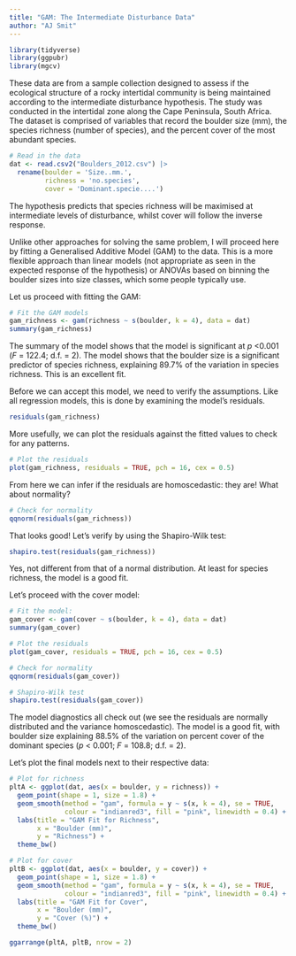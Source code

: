 ```yaml
---
title: "GAM: The Intermediate Disturbance Data"
author: "AJ Smit"
---
```


```r
library(tidyverse)
library(ggpubr)
library(mgcv)
```

These data are from a sample collection designed to assess if the ecological structure of a rocky intertidal community is being maintained according to the intermediate disturbance hypothesis. The study was conducted in the intertidal zone along the Cape Peninsula, South Africa. The dataset is comprised of variables that record the boulder size (mm), the species richness (number of species), and the percent cover of the most abundant species. 

```r
# Read in the data
dat <- read.csv2("Boulders_2012.csv") |> 
  rename(boulder = 'Size..mm.',
         richness = 'no.species',
         cover = 'Dominant.specie....')
```

The hypothesis predicts that species richness will be maximised at intermediate levels of disturbance, whilst cover will follow the inverse response. 

Unlike other approaches for solving the same problem, I will proceed here by fitting a Generalised Additive Model (GAM) to the data. This is a more flexible approach than linear models (not appropriate as seen in the expected response of the hypothesis) or ANOVAs based on binning the boulder sizes into size classes, which some people typically use.

Let us proceed with fitting the GAM:

```r
# Fit the GAM models
gam_richness <- gam(richness ~ s(boulder, k = 4), data = dat)
summary(gam_richness)
```

The summary of the model shows that the model is significant at *p* <0.001 (*F* = 122.4; d.f. = 2). The model shows that the boulder size is a significant predictor of species richness, explaining 89.7% of the variation in species richness. This is an excellent fit.

Before we can accept this model, we need to verify the assumptions. Like all regression models, this is done by examining the model's residuals.

```r
residuals(gam_richness)
```

More usefully, we can plot the residuals against the fitted values to check for any patterns. 

```r
# Plot the residuals
plot(gam_richness, residuals = TRUE, pch = 16, cex = 0.5)
```

From here we can infer if the residuals are homoscedastic: they are! What about normality?

```r
# Check for normality
qqnorm(residuals(gam_richness))
```

That looks good! Let's verify by using the Shapiro-Wilk test:

```r
shapiro.test(residuals(gam_richness))
```

Yes, not different from that of a normal distribution. At least for species richness, the model is a good fit.

Let's proceed with the cover model:

```r
# Fit the model:
gam_cover <- gam(cover ~ s(boulder, k = 4), data = dat)
summary(gam_cover)

# Plot the residuals
plot(gam_cover, residuals = TRUE, pch = 16, cex = 0.5)

# Check for normality
qqnorm(residuals(gam_cover))

# Shapiro-Wilk test
shapiro.test(residuals(gam_cover))
```

The model diagnostics all check out (we see the residuals are normally distributed and the variance homoscedastic). The model is a good fit, with boulder size explaining 88.5% of the variation on percent cover of the dominant species (*p* < 0.001; *F* = 108.8; d.f. = 2).

Let's plot the final models next to their respective data:

```r
# Plot for richness
pltA <- ggplot(dat, aes(x = boulder, y = richness)) +
  geom_point(shape = 1, size = 1.8) +
  geom_smooth(method = "gam", formula = y ~ s(x, k = 4), se = TRUE,
              colour = "indianred3", fill = "pink", linewidth = 0.4) +  
  labs(title = "GAM Fit for Richness",
       x = "Boulder (mm)",
       y = "Richness") +
  theme_bw()

# Plot for cover
pltB <- ggplot(dat, aes(x = boulder, y = cover)) +
  geom_point(shape = 1, size = 1.8) +
  geom_smooth(method = "gam", formula = y ~ s(x, k = 4), se = TRUE,
              colour = "indianred3", fill = "pink", linewidth = 0.4) +
  labs(title = "GAM Fit for Cover",
       x = "Boulder (mm)",
       y = "Cover (%)") +
  theme_bw()

ggarrange(pltA, pltB, nrow = 2)

```

